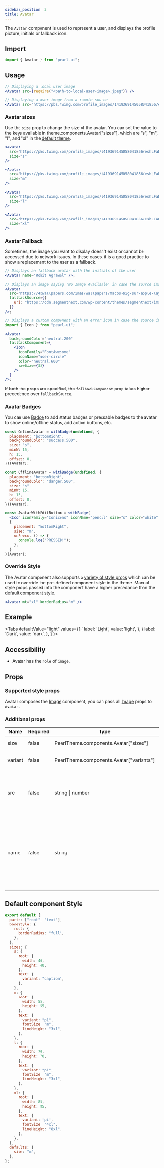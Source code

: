 ```yaml
---
sidebar_position: 3
title: Avatar
---
```


The `Avatar` component is used to represent a user, and displays the profile picture, initials or fallback icon.

## Import

```jsx
import { Avatar } from "pearl-ui";
```

## Usage

```jsx
// Displaying a local user image
<Avatar src={require("<path-to-local-user-image>.jpeg")} />

// Displaying a user image from a remote source
<Avatar src="https://pbs.twimg.com/profile_images/1419369145058041856/eshLFaDy_400x400.jpg" />
```

### Avatar sizes

Use the `size` prop to change the size of the avatar. You can set the value to the keys available in <t>theme.components.Avatar["sizes"]</t>, which are <t>"s"</t>, <t>"m"</t>, <t>"l"</t>, and <t>"xl"</t> in the [default theme](#default-component-style).

```jsx
<Avatar
  src="https://pbs.twimg.com/profile_images/1419369145058041856/eshLFaDy_400x400.jpg"
  size="s"
/>

<Avatar
  src="https://pbs.twimg.com/profile_images/1419369145058041856/eshLFaDy_400x400.jpg"
  size="m"
/>

<Avatar
  src="https://pbs.twimg.com/profile_images/1419369145058041856/eshLFaDy_400x400.jpg"
  size="l"
/>

<Avatar
  src="https://pbs.twimg.com/profile_images/1419369145058041856/eshLFaDy_400x400.jpg"
  size="xl"
/>
```

### Avatar Fallback

Sometimes, the image you want to display doesn't exist or cannot be accessed due to network issues. In these cases, it is a good practice to show a replacement to the user as a fallback.

```jsx
// Displays an fallback avatar with the initials of the user
<Avatar name="Rohit Agrawal" />;

// Displays an image saying 'No Image Available' in case the source image doesn't exist
<Avatar
  src="https://4kwallpapers.com/imas/wallpapers/macos-big-sur-apple-layers-fluidic-colorful-wwdc-stock-2560x1440-1455.jpg"
  fallbackSource={{
    uri: "https://cdn.segmentnext.com/wp-content/themes/segmentnext/images/no-image-available.jpg",
  }}
/>;

// Displays a custom component with an error icon in case the source image doesn't exist
import { Icon } from "pearl-ui";

<Avatar
  backgroundColor="neutral.200"
  fallbackComponent={
    <Icon
      iconFamily="FontAwesome"
      iconName="user-circle"
      color="neutral.600"
      rawSize={55}
    />
  }
/>;
```

If both the props are specified, the `fallbackComponent` prop takes higher precedence over `fallbackSource`.

### Avatar Badges

You can use [Badge](../feedback/Badge) to add status badges or pressable badges to the avatar to show online/offline status, add action buttons, etc.

```jsx
const OnlineAvatar = withBadge(undefined, {
  placement: "bottomRight",
  backgroundColor: "success.500",
  size: "s",
  minW: 15,
  h: 15,
  offset: 0,
})(Avatar);

const OfflineAvatar = withBadge(undefined, {
  placement: "bottomRight",
  backgroundColor: "danger.500",
  size: "s",
  minW: 15,
  h: 15,
  offset: 0,
})(Avatar);

const AvatarWithEditButton = withBadge(
  <Icon iconFamily="Ionicons" iconName="pencil" size="s" color="white" />,
  {
    placement: "bottomRight",
    size: "m",
    onPress: () => {
      console.log("PRESSED!");
    },
  }
)(Avatar);
```

### Override Style

The Avatar component also supports a [variety of style props](#supported-style-props) which can be used to override the pre-defined component style in the theme. Manual style props passed into the component have a higher precedance than the [default component style](#default-component-style).

```jsx
<Avatar mt="xl" borderRadius="m" />
```

## Example


<Tabs
  defaultValue="light"
  values={[
    { label: 'Light', value: 'light', },
    { label: 'Dark', value: 'dark', },
  ]
}>
<TabItem value="light">

<Snack snackId="@agrawal-rohit/avatar-light" />

</TabItem>

<TabItem value="dark">

<Snack snackId="@agrawal-rohit/avatar-dark" />

</TabItem>
</Tabs>

## Accessibility

- Avatar has the `role` of `image`.

## Props

### Supported style props

Avatar composes the [Image](./Image) component, you can pass all [Image](./Image) props to `Avatar`.

### Additional props

| Name    | Required | Type                                            | Default | Description                                                                                                                 |
| ------- | -------- | ----------------------------------------------- | ------- | --------------------------------------------------------------------------------------------------------------------------- |
| size    | false    | <t>PearlTheme.components.Avatar["sizes"]</t>    | `"m"`   | The size of the avatar.                                                                                                     |
| variant | false    | <t>PearlTheme.components.Avatar["variants"]</t> |         | The variant of the avatar.                                                                                                  |
| src     | false    | <t>string \| number</t>                         |         | The source of the Avatar image. This can be a url, or a local image.                                                        |
| name    | false    | <t>string</t>                                   |         | The name of the person in the avatar. If 'src' is not loaded or is missing, the 'name' will be used to create the initials. |

## Default component Style

```js
export default {
  parts: ["root", "text"],
  baseStyle: {
    root: {
      borderRadius: "full",
    },
  },
  sizes: {
    s: {
      root: {
        width: 40,
        height: 40,
      },
      text: {
        variant: "caption",
      },
    },
    m: {
      root: {
        width: 55,
        height: 55,
      },
      text: {
        variant: "p1",
        fontSize: "m",
        lineHeight: "3xl",
      },
    },
    l: {
      root: {
        width: 70,
        height: 70,
      },
      text: {
        variant: "p1",
        fontSize: "m",
        lineHeight: "3xl",
      },
    },
    xl: {
      root: {
        width: 85,
        height: 85,
      },
      text: {
        variant: "p1",
        fontSize: "4xl",
        lineHeight: "8xl",
      },
    },
  },
  defaults: {
    size: "m",
  },
};
```

